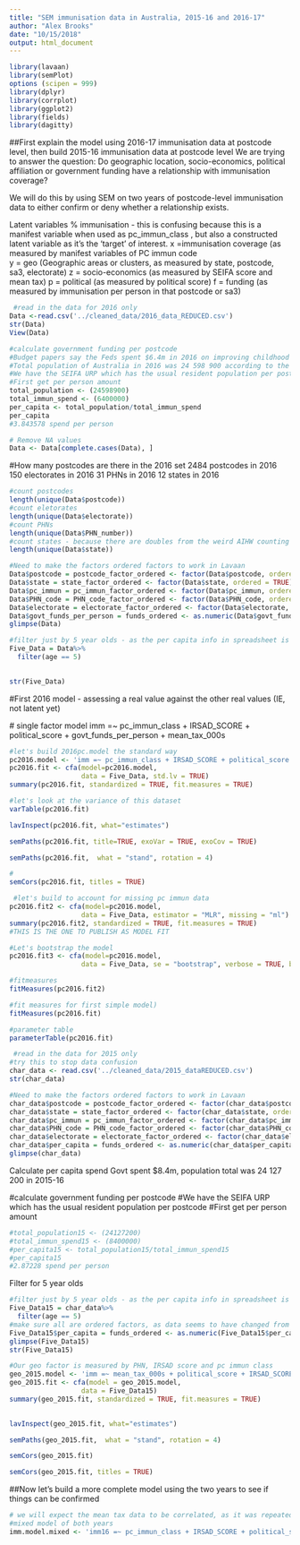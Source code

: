 ```yaml
---
title: "SEM immunisation data in Australia, 2015-16 and 2016-17"
author: "Alex Brooks"
date: "10/15/2018"
output: html_document
---
```


```r
library(lavaan)
library(semPlot)
options (scipen = 999)
library(dplyr)
library(corrplot)
library(ggplot2)
library(fields)
library(dagitty)
```
 
##First explain the model using 2016-17 immunisation data at postcode level, then build 2015-16 immunisation data at postcode level
We are trying to answer the question: Do geographic location, socio-economics, political affiliation or government funding have a relationship with immunisation coverage?

We will do this by using SEM on two years of postcode-level immunisation data to either confirm or deny whether a relationship exists.

Latent variables
% immunisation - this is confusing because this is a manifest variable when used as pc_immun_class , but also a constructed latent variable as it's the 'target' of interest. 
x =immunisation coverage (as measured by manifest variables of PC immun code   
y = geo (Geographic areas or clusters, as measured by state, postcode, sa3, electorate)
z = socio-economics (as measured by SEIFA score and mean tax)
p = political  (as measured by political score)
f = funding (as measured by immunisation per person in that postcode or sa3)
```r
 #read in the data for 2016 only
Data <-read.csv('../cleaned_data/2016_data_REDUCED.csv')
str(Data)
View(Data)
```


```r
#calculate government funding per postcode
#Budget papers say the Feds spent $6.4m in 2016 on improving childhood immunisation rates
#Total population of Australia in 2016 was 24 598 900 according to the ABS
#We have the SEIFA URP which has the usual resident population per postcode
#First get per person amount
total_population <- (24598900)
total_immun_spend <- (6400000)
per_capita <- total_population/total_immun_spend
per_capita
#3.843578 spend per person

```
```r
# Remove NA values
Data <- Data[complete.cases(Data), ]

```
#How many postcodes are there in the 2016 set
2484 postcodes in 2016
150 electorates in 2016
31 PHNs in 2016
12 states in 2016
```r
#count postcodes
length(unique(Data$postcode))
#count eletorates
length(unique(Data$electorate))
#count PHNs
length(unique(Data$PHN_number))
#count states - because there are doubles from the weird AIHW counting
length(unique(Data$state))
```

```r
#Need to make the factors ordered factors to work in Lavaan
Data$postcode = postcode_factor_ordered <- factor(Data$postcode, ordered = TRUE)
Data$state = state_factor_ordered <- factor(Data$state, ordered = TRUE)
Data$pc_immun = pc_immun_factor_ordered <- factor(Data$pc_immun, ordered = TRUE)
Data$PHN_code = PHN_code_factor_ordered <- factor(Data$PHN_code, ordered = TRUE)
Data$electorate = electorate_factor_ordered <- factor(Data$electorate, ordered = TRUE)
Data$govt_funds_per_person = funds_ordered <- as.numeric(Data$govt_funds_per_person)
glimpse(Data)
```


```r
#filter just by 5 year olds - as the per capita info in spreadsheet is duplicating by age group
Five_Data = Data%>%
  filter(age == 5) 

  
str(Five_Data)
```



#First 2016 model - assessing a real value against the other real values (IE, not latent yet)

  # single factor model
    imm =~ pc_immun_class + IRSAD_SCORE + political_score + govt_funds_per_person + mean_tax_000s
    

```r
#let's build 2016pc.model the standard way
pc2016.model <- 'imm =~ pc_immun_class + IRSAD_SCORE + political_score + govt_funds_per_person + mean_tax_000s'
pc2016.fit <- cfa(model=pc2016.model,
                  data = Five_Data, std.lv = TRUE)
summary(pc2016.fit, standardized = TRUE, fit.measures = TRUE)
```
```r
#let's look at the variance of this dataset
varTable(pc2016.fit)
```
```r
lavInspect(pc2016.fit, what="estimates")
```

```r

semPaths(pc2016.fit, title=TRUE, exoVar = TRUE, exoCov = TRUE)
```
```r
semPaths(pc2016.fit,  what = "stand", rotation = 4)
```

```r
#
semCors(pc2016.fit, titles = TRUE)
```
```r
 #let's build to account for missing pc immun data
pc2016.fit2 <- cfa(model=pc2016.model,
                  data = Five_Data, estimator = "MLR", missing = "ml")
summary(pc2016.fit2, standardized = TRUE, fit.measures = TRUE)
#THIS IS THE ONE TO PUBLISH AS MODEL FIT
```
```r
#Let's bootstrap the model
pc2016.fit3 <- cfa(model=pc2016.model,
                  data = Five_Data, se = "bootstrap", verbose = TRUE, bootstrap = 1000)

```
```r
#fitmeasures
fitMeasures(pc2016.fit2)
```
```r
#fit measures for first simple model)
fitMeasures(pc2016.fit)
```
```r
#parameter table
parameterTable(pc2016.fit)
```

```r
 #read in the data for 2015 only
#try this to stop data confusion
char_data <- read.csv('../cleaned_data/2015_dataREDUCED.csv')
str(char_data)
```
```r
#Need to make the factors ordered factors to work in Lavaan
char_data$postcode = postcode_factor_ordered <- factor(char_data$postcode, ordered = TRUE)
char_data$state = state_factor_ordered <- factor(char_data$state, ordered = TRUE)
char_data$pc_immun = pc_immun_factor_ordered <- factor(char_data$pc_immun, ordered = TRUE)
char_data$PHN_code = PHN_code_factor_ordered <- factor(char_data$PHN_code, ordered = TRUE)
char_data$electorate = electorate_factor_ordered <- factor(char_data$electorate, ordered = TRUE)
char_data$per_capita = funds_ordered <- as.numeric(char_data$per_capita)
glimpse(char_data)
```

 
 Calculate per capita spend 
 Govt spent $8.4m, population total was 24 127 200 in 2015-16

#calculate government funding per postcode
 #We have the SEIFA URP which has the usual resident population per postcode
#First get per person amount
```r
#total_population15 <- (24127200)
#total_immun_spend15 <- (8400000)
#per_capita15 <- total_population15/total_immun_spend15
#per_capita15
#2.87228 spend per person
```

Filter for 5 year olds
```r
#filter just by 5 year olds - as the per capita info in spreadsheet is duplicating by age group
Five_Data15 = char_data%>%
  filter(age == 5) 
#make sure all are ordered factors, as data seems to have changed from previous str
Five_Data15$per_capita = funds_ordered <- as.numeric(Five_Data15$per_capita)
glimpse(Five_Data15)
str(Five_Data15)
```

```r
#Our geo factor is measured by PHN, IRSAD score and pc immun class
geo_2015.model <- 'imm =~ mean_tax_000s + political_score + IRSAD_SCORE + per_capita + pc_immun_class'
geo_2015.fit <- cfa(model = geo_2015.model,
                  data = Five_Data15)
summary(geo_2015.fit, standardized = TRUE, fit.measures = TRUE)
  
```


```r
lavInspect(geo_2015.fit, what="estimates")
```
```r
semPaths(geo_2015.fit,  what = "stand", rotation = 4)
```

```r
semCors(geo_2015.fit)
```


```r

semCors(geo_2015.fit, titles = TRUE)
```

##Now let's build a more complete model using the two years to see if things can be confirmed
```r
# we will expect the mean tax data to be correlated, as it was repeated across the years due to lack of availability in 2016
#mixed model of both years
imm.model.mixed <- 'imm16 =~ pc_immun_class + IRSAD_SCORE + political_score + govt_funds_per_person + mean_tax_000s
  

```

```r
```
```r
```
```r
```


